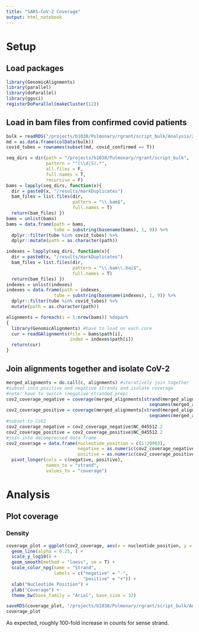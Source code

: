 ```yaml
---
title: "SARS-CoV-2 Coverage"
output: html_notebook
---
```


# Setup   
## Load packages   
```r
library(GenomicAlignments)
library(parallel)
library(doParallel)
library(ggsci)
registerDoParallel(makeCluster(12))
```
   
## Load in bam files from confirmed covid patients   
```r
bulk = readRDS("/projects/b1038/Pulmonary/rgrant/script_bulk/Analysis/201023_script_bulk_des.rds")
md = as.data.frame(colData(bulk))
covid_tubes = rownames(subset(md, covid_confirmed == T))

seq_dirs = dir(path = "/projects/b1038/Pulmonary/rgrant/script_bulk",
               pattern = "^(\\d|S).*",
               all.files = F, 
               full.names = T, 
               recursive = F)
bams = lapply(seq_dirs, function(x){
  dir = paste0(x, "/results/markDuplicates")
  bam_files = list.files(dir,
                         pattern = "\\.bam$",
                         full.names = T)
  return(bam_files) })
bams = unlist(bams)
bams = data.frame(path = bams,
                  tube = substring(basename(bams), 1, 9)) %>% 
  dplyr::filter(tube %in% covid_tubes) %>% 
  dplyr::mutate(path = as.character(path))

indexes = lapply(seq_dirs, function(x){
  dir = paste0(x, "/results/markDuplicates")
  bam_files = list.files(dir,
                         pattern = "\\.bam\\.bai$",
                         full.names = T)
  return(bam_files) })
indexes = unlist(indexes)
indexes = data.frame(path = indexes,
                  tube = substring(basename(indexes), 1, 9)) %>% 
  dplyr::filter(tube %in% covid_tubes) %>% 
  mutate(path = as.character(path))

alignments = foreach(i = 1:nrow(bams)) %dopar%
{
  library(GenomicAlignments) #have to load on each core
  cur = readGAlignments(file = bams$path[i],
                        index = indexes$path[i])
  return(cur)
}
```
   
## Join alignments together and isolate CoV-2   
```r
merged_alignments = do.call(c, alignments) #iteratively join together
#subset into positive and negative strands and isolate coverage
#note: have to switch (negative stranded prep)
cov2_coverage_negative = coverage(merged_alignments[strand(merged_alignments) == "+" &
                                                      seqnames(merged_alignments) == "NC_045512.2"])
cov2_coverage_positive = coverage(merged_alignments[strand(merged_alignments) == "-" &
                                                      seqnames(merged_alignments) == "NC_045512.2"])
#subset to CoV2
cov2_coverage_negative = cov2_coverage_negative$NC_045512.2
cov2_coverage_positive = cov2_coverage_positive$NC_045512.2
#join into decompressed data frame
cov2_coverage = data.frame(nucleotide_position = c(1:29903), 
                           negative = as.numeric(cov2_coverage_negative),
                           positive = as.numeric(cov2_coverage_positive)) %>% 
  pivot_longer(cols = c(negative, positive),
               names_to = "strand",
               values_to = "coverage")
```
   
# Analysis   
## Plot coverage   
### Density
```r
coverage_plot = ggplot(cov2_coverage, aes(x = nucleotide_position, y = coverage, color = strand)) +
  geom_line(alpha = 0.25, ) +
  scale_y_log10() +
  geom_smooth(method = "loess", se = T) +
  scale_color_npg(name = "Strand",
                  labels = c("negative" = "-",
                             "positive" = "+")) +
  xlab("Nucleotide Position") +
  ylab("Coverage") +
  theme_bw(base_family = "Arial", base_size = 32)

saveRDS(coverage_plot, "/projects/b1038/Pulmonary/rgrant/script_bulk/Analysis/200803_cov2_coverage_plot.rds")
coverage_plot
```
   
As expected, roughly 100-fold increase in counts for sense strand.   